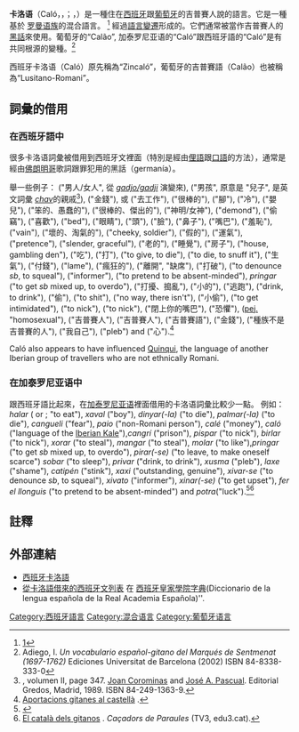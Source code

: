 {{expand|time=2012-01-20T14:13:31+00:00}}
{{Infobox language
|name=卡洛语
|nativename={{lang|es|Caló}}<br>{{lang|en|Calão}}
|states={{flag|Spain}}<br>{{flag|Portugal}}<br>{{FR}}南部<br>[[拉丁美洲|拉丁美洲]]
|region=
|speakers=40,000 ~ 70,000
|familycolor = Mixed
|family = [[混合语|混合]][[羅姆語|羅姆語]]–[[伊比利亞羅曼語支|伊比利亞羅曼語支]]
|nation=
|agency=
|iso3=rmq
|notice=IPA
}}
'''卡洛语'''（Caló，{{IPA-es|kaˈlo|lang}}，{{IPA-ca|kəˈɫo|lang}}；{{lang-pt|calão}}，{{IPA-pt|kɐˈlɐ̃w|lang}}）是一種住在[[西班牙|西班牙]]跟[[葡萄牙|葡萄牙]]的吉普賽人說的語言。它是一種基於 [[罗曼语族|罗曼语族]]的混合語言。 <ref>[http://www.ethnologue.com/show_language.asp?code=rmrEthnologue]{{dead link|date=2017年11月 |bot=InternetArchiveBot |fix-attempted=yes }}</ref> 經過[[语言转移|語言變遷]]形成的。它們通常被當作吉普賽人的[[黑話|黑話]]來使用。葡萄牙的“Calão”, 加泰罗尼亚语的“Caló”跟西班牙語的“Caló”是有共同根源的變種。<ref name=Adiego>Adiego, I. ''Un vocabulario español-gitano del Marqués de Sentmenat (1697-1762)'' Ediciones Universitat de Barcelona (2002) ISBN 84-8338-333-0</ref>

西班牙卡洛语（Caló）原先稱為“Zincaló”，葡萄牙的吉普賽語（Calão）也被稱為“Lusitano-Romani”。

== 詞彙的借用 ==
=== 在西班牙語中 ===
很多卡洛语詞彙被借用到西班牙文裡面（特別是經由[[俚語|俚語]]跟[[口語|口語]]的方法），通常是經由[[佛朗明哥|佛朗明哥]]歌詞跟罪犯用的黑話（germanía）。

舉一些例子： {{lang|rmr|''gachó/gachí''}} ("男人/女人", 從 ''[[gadji|gadjo/gadji]]'' 演變來), {{lang|rmr|''chaval''}} ("男孩", 原意是 "兒子", 是英文詞彙 ''[[chav|chav]]''的親戚<ref>''{{lang|es|[[Diccionario_Crítico_Etimológico_Castellano_e_Hispánico|Diccionario Crítico Etimológico Castellano e Hispánico]]}}'', volumen II, page 347. [[Joan_Corominas|Joan Corominas]] and [[José_A._Pascual|José A. Pascual]]. Editorial Gredos, Madrid, 1989. ISBN 84-249-1363-9.</ref>), {{lang|rmr|''parné''}} ("金錢"),{{lang|rmr|''currelar''}} 或{{lang|rmr|''currar''}} ("去工作"), {{lang|rmr|''fetén''}} ("很棒的"), {{lang|rmr|''pinreles''}} ("腳"),{{lang|rmr|''biruji''}} ("冷"),  {{lang|rmr|''churumbel''}} ("嬰兒"), {{lang|rmr|''gilí''}} ("笨的、愚蠢的"), {{lang|rmr|''chachi''}}("很棒的、傑出的"), {{lang|rmr|''(un)debel''/''debla''}} ("神明/女神"), {{lang|rmr|''mengue''}} ("demond"), {{lang|rmr|''chorar''}} ("偷竊"), {{lang|rmr|''molar''}} ("喜歡"), {{lang|rmr|''piltra''}} ("bed"), {{lang|rmr|''acais''}} ("眼睛"), {{lang|rmr|''chola''}} ("頭"),{{lang|rmr|''jeró''}} ("臉"), {{lang|rmr|''napia''}} ("鼻子"), {{lang|rmr|''muí''}} ("嘴巴"), {{lang|rmr|''lache''}} ("羞恥"),{{lang|rmr|''pitingo''}} ("vain"), {{lang|rmr|''chungo''}} ("壞的、淘氣的"), {{lang|rmr|''guripa''}} ("cheeky, soldier"), {{lang|rmr|''ful''}}("假的"), {{lang|rmr|''potra''}} ("運氣"), {{lang|rmr|''paripé''}} ("pretence"), {{lang|rmr|''juncal''}} ("slender, graceful"),{{lang|rmr|''pure''/''pureta''}} ("老的"), {{lang|rmr|''sobar''}} ("睡覺"), {{lang|rmr|''quer'' or ''queli''}} ("房子"),{{lang|rmr|''garito''}} ("house, gambling den"), {{lang|rmr|''jalar''}} ("吃"), {{lang|rmr|''cate''}} ("打"), {{lang|rmr|''diñar''}} ("to give, to die"), {{lang|rmr|''palmar''}} ("to die, to snuff it"), {{lang|rmr|''chinarse''}} ("生氣"), {{lang|rmr|''apoquinar''}} ("付錢"),{{lang|rmr|''langui''}} ("lame"), {{lang|rmr|''chalado'' or ''pirado''}} ("瘋狂的"), {{lang|rmr|''pirarse''}} ("離開", "缺席"), {{lang|rmr|''changar''}} ("打破"), {{lang|rmr|''chivarse''}} ("to denounce ''sb'', to squeal"), {{lang|rmr|''chivato''}}("informer"), {{lang|rmr|''hacerse el longuis''}} ("to pretend to be absent-minded"), ''pringar'' ("to get ''sb'' mixed up, to overdo"),{{lang|rmr|''chingar''}} ("打擾、搗亂"), {{lang|rmr|''chinorri''}} ("小的"), {{lang|rmr|''najar''}} ("逃跑"), {{lang|rmr|''privar''}}("drink, to drink"), {{lang|rmr|''mangar''}} ("偷"), {{lang|rmr|''jiñar''}} ("to shit"), {{lang|rmr|''nanay''}} ("no way, there isn't"),{{lang|rmr|''chorizo''}} ("小偷"), {{lang|rmr|''achantar''}} ("to get intimidated"), {{lang|rmr|''pispar''}} ("to nick"), {{lang|rmr|''birlar''}}("to nick"), {{lang|rmr|''achanta la muí''}} ("閉上你的嘴巴"), {{lang|rmr|''canguelo'' or ''cangueli''}} ("恐懼"), {{lang|rmr|''bujarra''}}([[pejorative|pej.]] "homosexual"), {{lang|rmr|''cañí''}} ("吉普賽人"), {{lang|rmr|''calé''}} ("吉普賽人"), {{lang|rmr|''caló''}} ("吉普賽語"), {{lang|rmr|''calas''}} ("金錢"), {{lang|rmr|''payo''}} ("種族不是吉普賽的人"), {{lang|rmr|''menda''}} ("我自己"),{{lang|rmr|''chusma''}} ("pleb") and {{lang|rmr|''galochi''}} ("心").<ref>[http://oliba.uoc.edu/gitanos/index.php?option=com_content&view=category&layout=blog&id=118&Itemid=273&lang=ca Aportacions gitanes al castellà] {{Wayback|url=http://oliba.uoc.edu/gitanos/index.php?option=com_content&view=category&layout=blog&id=118&Itemid=273&lang=ca |date=20110722022230 }}.</ref>

Caló also appears to have influenced [[Quinqui|Quinqui]], the language of another Iberian group of travellers who are not ethnically Romani.

=== 在加泰罗尼亚语中 ===
跟西班牙語比起來，在[[加泰罗尼亚语|加泰罗尼亚语]]裡面借用的卡洛语詞彙比較少一點。
例如：
''halar'' ({{IPA-ca|həˈɫa|pron}} or {{IPA-ca|xəˈɫa|}}; "to eat"), ''xaval'' ("boy"), ''dinyar(-la)'' ("to die"), ''palmar(-la)'' ("to die"), ''cangueli'' ("fear"), ''paio'' ("non-Romani person"), ''calé'' ("money"), ''caló'' ("language of the [[Romani_people|Iberian Kale]]"),''cangrí'' ("prison"), ''pispar'' ("to nick"), ''birlar'' ("to nick"), ''xorar'' ("to steal"), ''mangar'' ("to steal"), ''molar'' ("to like"),''pringar'' ("to get ''sb'' mixed up, to overdo"), ''pirar(-se)'' ("to leave, to make oneself scarce") ''sobar'' ("to sleep"), ''privar'' ("drink, to drink"), ''xusma'' ("pleb"), ''laxe'' ("shame"), ''catipén'' ("stink"), ''xaxi'' ("outstanding, genuine"), ''xivar-se'' ("to denounce ''sb'', to squeal"), ''xivato'' ("informer"), ''xinar(-se)'' ("to get upset"), ''fer el llonguis'' ("to pretend to be absent-minded") and ''potra''("luck").<ref>{{Cite web |url=http://oliba.uoc.edu/gitanos/index.php?option=com_content&view=category&layout=blog&id=120&Itemid=275&lang=ca |title=Aportacions gitanes al català |accessdate=2012-01-22 |archive-date=2011-07-22 |archive-url=https://web.archive.org/web/20110722022245/http://oliba.uoc.edu/gitanos/index.php?option=com_content&view=category&layout=blog&id=120&Itemid=275&lang=ca |dead-url=no }}</ref><ref>[http://www.edu3.cat/Edu3tv/Fitxa?p_id=23242 El català dels gitanos] {{Wayback|url=http://www.edu3.cat/Edu3tv/Fitxa?p_id=23242 |date=20171011053117 }}. ''Caçadors de Paraules'' (TV3, edu3.cat).</ref>

==註釋==
{{reflist}}

==外部連結==
{{incubator|rmq|wiktionary}}
* [https://www.webcitation.org/query?url=http://www.geocities.com/webromany/notas_gramaticales/dos_ejemplos/the_romany_language_in_spain.html&date=2009-10-26+00:08:43  西班牙卡洛語]
* [http://dirae.es/palabras?q=%22del%20cal%C3%B3%22 從卡洛語借來的西班牙文列表] {{Wayback|url=http://dirae.es/palabras?q=%22del%20cal%C3%B3%22 |date=20170709193824 }} 在 [[西班牙皇家學院字典|西班牙皇家學院字典]](Diccionario de la lengua española de la Real Academia Española)''.

[[Category:西班牙語言|Category:西班牙語言]]
[[Category:混合语言|Category:混合语言]]
[[Category:葡萄牙语言|Category:葡萄牙语言]]